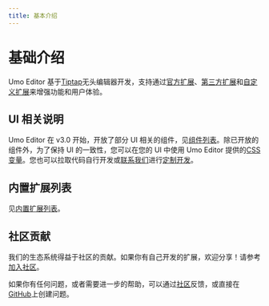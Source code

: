 ```yaml
---
title: 基本介绍
---
```


# 基础介绍

Umo Editor 基于[Tiptap](https://tiptap.dev/)无头编辑器开发，支持通过[官方扩展](https://tiptap.dev/docs/editor/extensions)、[第三方扩展](https://www.npmjs.com/search?q=tiptap%20extension)和[自定义扩展](https://tiptap.dev/docs/editor/guide/custom-extensions)来增强功能和用户体验。


## UI 相关说明

Umo Editor 在 v3.0 开始，开放了部分 UI 相关的组件，见[组件列表](./components)。除已开放的组件外，为了保持 UI 的一致性，您可以在您的 UI 中使用 Umo Editor 提供的[CSS 变量](./themes#css-变量)。您也可以拉取代码自行开发或[联系我们](./#联系我们)进行[定制开发](./customization)。

## 内置扩展列表

见[内置扩展列表](./extensions/built-in)。

## 社区贡献

我们的生态系统得益于社区的贡献。如果你有自己开发的扩展，欢迎分享！请参考[加入社区](./#加入社区)。

如果你有任何问题，或者需要进一步的帮助，可以通过[社区](/https://github.com/umodoc/editor/discussions)反馈，或直接在[GitHub](https://github.com/umodoc/editor/issues)上创建问题。